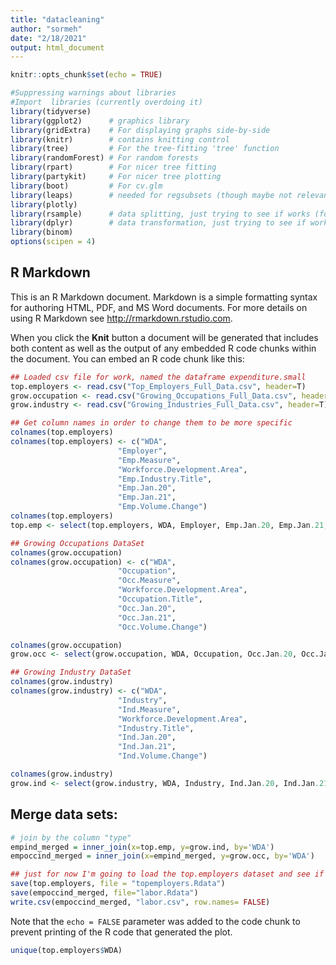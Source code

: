 ```yaml
---
title: "datacleaning"
author: "sormeh"
date: "2/18/2021"
output: html_document
---
```


```r
knitr::opts_chunk$set(echo = TRUE)
```

```r
#Suppressing warnings about libraries
#Import  libraries (currently overdoing it)
library(tidyverse)    
library(ggplot2)      # graphics library
library(gridExtra)    # For displaying graphs side-by-side
library(knitr)        # contains knitting control
library(tree)         # For the tree-fitting 'tree' function
library(randomForest) # For random forests
library(rpart)        # For nicer tree fitting
library(partykit)     # For nicer tree plotting
library(boot)         # For cv.glm
library(leaps)        # needed for regsubsets (though maybe not relevant b/c our outcome vars are binary)
library(plotly)
library(rsample)      # data splitting, just trying to see if works (for naive bayes)
library(dplyr)        # data transformation, just trying to see if works (naive bayes)
library(binom)
options(scipen = 4)
```

## R Markdown

This is an R Markdown document. Markdown is a simple formatting syntax for authoring HTML, PDF, and MS Word documents. For more details on using R Markdown see <http://rmarkdown.rstudio.com>.

When you click the **Knit** button a document will be generated that includes both content as well as the output of any embedded R code chunks within the document. You can embed an R code chunk like this:

```r
## Loaded csv file for work, named the dataframe expenditure.small
top.employers <- read.csv("Top_Employers_Full_Data.csv", header=T)
grow.occupation <- read.csv("Growing_Occupations_Full_Data.csv", header=T)
grow.industry <- read.csv("Growing_Industries_Full_Data.csv", header=T)
```


```r
## Get column names in order to change them to be more specific
colnames(top.employers)
colnames(top.employers) <- c("WDA",
                        "Employer",
                        "Emp.Measure",
                        "Workforce.Development.Area",
                        "Emp.Industry.Title",
                        "Emp.Jan.20",
                        "Emp.Jan.21",
                        "Emp.Volume.Change")
colnames(top.employers)
top.emp <- select(top.employers, WDA, Employer, Emp.Jan.20, Emp.Jan.21, Emp.Volume.Change)

## Growing Occupations DataSet
colnames(grow.occupation)
colnames(grow.occupation) <- c("WDA",
                        "Occupation",
                        "Occ.Measure",
                        "Workforce.Development.Area",
                        "Occupation.Title",
                        "Occ.Jan.20",
                        "Occ.Jan.21",
                        "Occ.Volume.Change")

colnames(grow.occupation)
grow.occ <- select(grow.occupation, WDA, Occupation, Occ.Jan.20, Occ.Jan.21, Occ.Volume.Change)

## Growing Industry DataSet
colnames(grow.industry)
colnames(grow.industry) <- c("WDA",
                        "Industry",
                        "Ind.Measure",
                        "Workforce.Development.Area",
                        "Industry.Title",
                        "Ind.Jan.20",
                        "Ind.Jan.21",
                        "Ind.Volume.Change")

colnames(grow.industry)
grow.ind <- select(grow.industry, WDA, Industry, Ind.Jan.20, Ind.Jan.21, Ind.Volume.Change)

```
## Merge data sets:
```r
# join by the column "type"
empind_merged = inner_join(x=top.emp, y=grow.ind, by='WDA')
empoccind_merged = inner_join(x=empind_merged, y=grow.occ, by='WDA')
```

```r
## just for now I'm going to load the top.employers dataset and see if I can make an app with it
save(top.employers, file = "topemployers.Rdata")
save(empoccind_merged, file="labor.Rdata")
write.csv(empoccind_merged, "labor.csv", row.names= FALSE)
```

Note that the `echo = FALSE` parameter was added to the code chunk to prevent printing of the R code that generated the plot.


```r

unique(top.employers$WDA)
```



